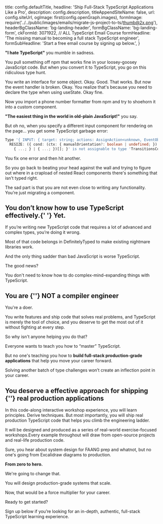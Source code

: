 
  title: config.defaultTitle,
  headline:
    'Ship <span className="bg-gradient-to-l from-sky-50 to-cyan-200 bg-clip-text text-transparent decoration-clone">Full-Stack TypeScript Applications</span> Like a Pro',
  description: config.description,
  titleAppendSiteName: false,
  url: config.siteUrl,
  ogImage: first(config.openGraph.images),
  formImage: require('../../public/images/emails/migrate-js-project-to-ts/thumb@2x.png'),
  headerBgClassName: 'bg-landing-header',
  formBgClassName: 'bg-landing-form',
  ckFormId: 3071922, // ALL TypeScript Email Course
  formHeadline:
    'The missing manual to becoming a full stack TypeScript engineer',
  formSubHeadline: 'Start a free email course by signing up below.',
}


<section className="bg-gradient-to-b from-transparent via-black/50 bg-opacity-75 mt-24 pb-8">

**"I hate TypeScript"** you mumble in sadness.

You pull something off npm that works fine in your loosey-goosey JavaScript code. But when you convert it to TypeScript, you go on this ridiculous type hunt.

You write an interface for some object. Okay. Good. That works. But now the event handler is broken. Okay. You realize that's because you need to declare the type when using useState. Okay fine.

Now you import a phone number formatter from npm and try to shoehorn it into a custom component.

**"The easiest thing in the world in old-plain JavaScript!"** you say.

But oh no, when you specify a different input component for rendering on the page... you get some TypeScript garbage error:

```ts
Type '{ INPUT: { target: string; actions: AssignAction<unknown, EventObject>; };
  RESIZE: ({ cond: (ctx: { manualOrientation?: boolean | undefined; }) => boolean; target: string; } |
    { ...; } | { ...; })[]; }' is not assignable to type 'TransitionsConfig…
```

You fix one error and then hit another.

So you go back to beating your head against the wall and trying to figure out where in a crapload of nested React components there's something that isn't typed right.

The sad part is that you are not even close to writing any functionality. You’re just migrating a component.

<h2 className="text-center py-8">
  You don’t know how to use TypeScript effectively.{' '}
  <Annotation type="underline" strokeWidth={6}>
    Yet.
  </Annotation>
</h2>

If you’re writing new TypeScript code that requires a lot of advanced and complex types, you’re doing it wrong.

Most of that code belongs in DefinitelyTyped to make existing nightmare libraries work.

And the only thing sadder than bad JavaScript is worse TypeScript.

The good news?

You don't need to know how to do complex-mind-expanding things with TypeScript.

<h2 className="text-center py-8">
  You are {''}
  <Annotation type="underline" strokeWidth={6}>
    NOT
  </Annotation> a compiler engineer
</h2>

You're a doer.

You write features and ship code that solves real problems, and TypeScript is merely the tool of choice, and you deserve to get the most out of it without fighting at every step.

So why isn't anyone helping you do that?

Everyone wants to teach you how to “master” TypeScript.

But no one's teaching you how to <span classNam="text-white">**build full-stack production-grade applications**</span> that help you move your career forward.

Solving another batch of type challenges won’t create an inflection point in your career.

<h2 className="text-center py-8">
  You deserve a effective approach for shipping {''}
  <Annotation type="underline" strokeWidth={6}>
    real production
  </Annotation> applications
</h2>

In this code-along interactive workshop experience, you will learn principles. Derive techniques. But most importantly, you will ship real production TypeScript code that helps you climb the engineering ladder.

It will be designed and produced as a series of real-world exercise-focused workshops.Every example throughout will draw from open-source projects and real-life production code.

Sure, you hear about system design for FAANG prep and whatnot, but no one's going from Excalidraw diagrams to production.

**From zero to hero.**

We're going to change that.

You will design production-grade systems that scale.

Now, that would be a force multiplier for your career.

Ready to get started?

Sign up below if you’re looking for an in-depth, authentic, full-stack TypeScript learning experience.

</section>
